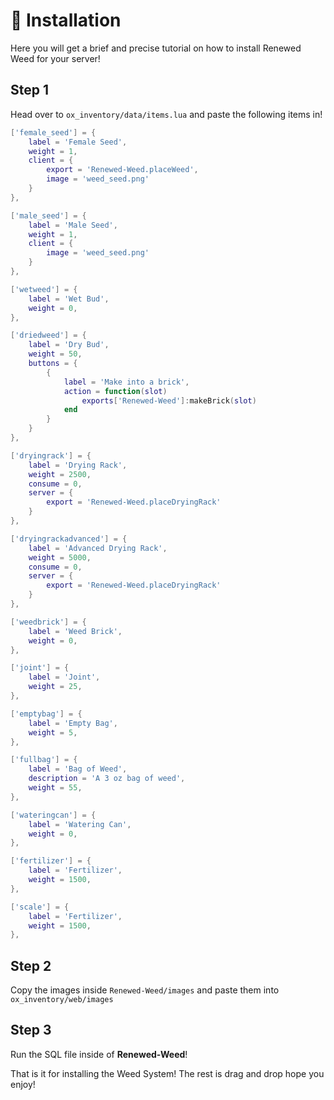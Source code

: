 # 📓 Installation

Here you will get a brief and precise tutorial on how to install Renewed Weed for your server!

## Step 1
Head over to `ox_inventory/data/items.lua` and paste the following items in!

```lua
['female_seed'] = {
	label = 'Female Seed',
	weight = 1,
	client = {
		export = 'Renewed-Weed.placeWeed',
		image = 'weed_seed.png'
	}
},

['male_seed'] = {
	label = 'Male Seed',
	weight = 1,
	client = {
		image = 'weed_seed.png'
	}
},

['wetweed'] = {
	label = 'Wet Bud',
	weight = 0,
},

['driedweed'] = {
	label = 'Dry Bud',
	weight = 50,
	buttons = {
		{
			label = 'Make into a brick',
			action = function(slot)
				exports['Renewed-Weed']:makeBrick(slot)
			end
		}
	}
},

['dryingrack'] = {
	label = 'Drying Rack',
	weight = 2500,
	consume = 0,
	server = {
		export = 'Renewed-Weed.placeDryingRack'
	}
},

['dryingrackadvanced'] = {
	label = 'Advanced Drying Rack',
	weight = 5000,
	consume = 0,
	server = {
		export = 'Renewed-Weed.placeDryingRack'
	}
},

['weedbrick'] = {
	label = 'Weed Brick',
	weight = 0,
},

['joint'] = {
	label = 'Joint',
	weight = 25,
},

['emptybag'] = {
	label = 'Empty Bag',
	weight = 5,
},

['fullbag'] = {
	label = 'Bag of Weed',
	description = 'A 3 oz bag of weed',
	weight = 55,
},

['wateringcan'] = {
	label = 'Watering Can',
	weight = 0,
},

['fertilizer'] = {
	label = 'Fertilizer',
	weight = 1500,
},

['scale'] = {
	label = 'Fertilizer',
	weight = 1500,
},
```

## Step 2

Copy the images inside `Renewed-Weed/images` and paste them into `ox_inventory/web/images`

## Step 3

Run the SQL file inside of **Renewed-Weed**!

That is it for installing the Weed System! The rest is drag and drop hope you enjoy!